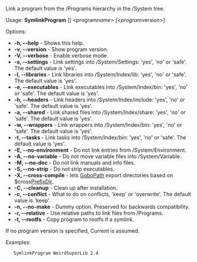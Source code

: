 Link a program from the /Programs hierarchy in the /System tree.

Usage: '''SymlinkProgram''' [<options>] <program''name> [<program''version>]

Options:
* '''-h, --help''' - Shows this help.
* '''-v, --version''' - Show program version.
* '''-V, --verbose''' - Enable verbose mode.
* '''-s, --settings''' ''<entry>'' - Link settings into /System/Settings: 'yes', 'no' or 'safe'. The default value is 'yes'.
* '''-l, --libraries''' ''<entry>'' - Link libraries into /System/Index/lib: 'yes', 'no' or 'safe'. The default value is 'yes'.
* '''-e, --executables''' ''<entry>'' - Link executables into /System/Index/bin: 'yes', 'no' or 'safe'. The default value is 'yes'.
* '''-h, --headers''' ''<entry>'' - Link headers into /System/Index/include: 'yes', 'no' or 'safe'. The default value is 'yes'.
* '''-a, --shared''' ''<entry>'' - Link shared files into /System/Index/share: 'yes', 'no' or 'safe'. The default value is 'yes'.
* '''-w, --wrappers''' ''<entry>'' - Link wrappers into /System/Index/bin: 'yes', 'no' or 'safe'. The default value is 'yes'.
* '''-t, --tasks''' ''<entry>'' - Link tasks into /System/Index/bin: 'yes', 'no' or 'safe'. The default value is 'yes'.
* '''-E, --no-environment''' - Do not link entries from /System/Environment.
* '''-A, --no-variable''' - Do not move variable files into /System/Variable.
* '''-M, --no-doc''' - Do not link manuals and info files.
* '''-S, --no-strip''' - Do not strip executables.
* '''-X, --cross-compile''' - lets [[GoboPath]] export directories based on $cross[[PrefixDir]].
* '''-C, --cleanup''' - Clean up after installation.
* '''-c, --conflict''' ''<entry>'' - What to do on conflicts, 'keep' or 'overwrite'. The default value is 'keep'.
* '''-n, --no-make''' - Dummy option. Preserved for backwards compatibility.
* '''-r, --relative''' - Use relative paths to link files from /Programs.
* '''-t, --rootfs''' - Copy program to rootfs if a symlink.

If no program version is specified, Current is assumed.

Examples:

    SymlinkProgram WeirdSuperLib 2.4 


{{Scripts}}
